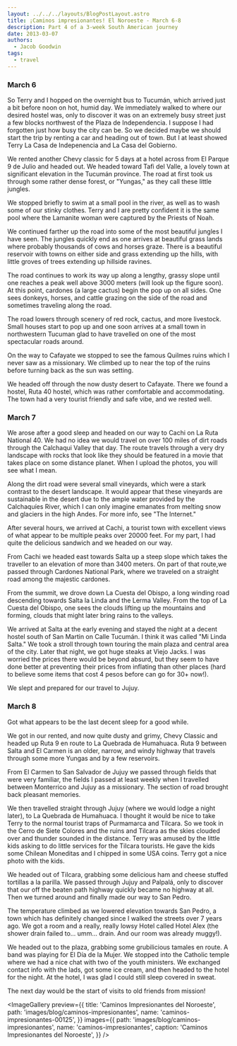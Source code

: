 ```yaml
---
layout: ../../../layouts/BlogPostLayout.astro
title: ¡Caminos impresionantes! El Noroeste - March 6-8
description: Part 4 of a 3-week South American journey
date: 2013-03-07
authors:
  - Jacob Goodwin
tags:
  - travel
---
```



### March 6

So Terry and I hopped on the overnight bus to Tucumán, which arrived just a bit before noon on hot, humid day. We immediately walked to where our desired hostel was, only to discover it was on an extremely busy street just a few blocks northwest of the Plaza de Independencia. I suppose I had forgotten just how busy the city can be. So we decided maybe we should start the trip by renting a car and heading out of town. But I at least showed Terry La Casa de Indepenencia and La Casa del Gobierno.

We rented another Chevy classic for 5 days at a hotel across from El Parque 9 de Julio and headed out. We headed toward Tafi del Valle, a lovely town at significant elevation in the Tucumán province. The road at first took us through some rather dense forest, or "Yungas," as they call these little jungles.

We stopped briefly to swim at a small pool in the river, as well as to wash some of our stinky clothes. Terry and I are pretty confident it is the same pool where the Lamanite woman were captured by the Priests of Noah.

We continued farther up the road into some of the most beautiful jungles I have seen. The jungles quickly end as one arrives at beautiful grass lands where probably thousands of cows and horses graze. There is a beautiful reservoir with towns on either side and grass extending up the hills, with little groves of trees extending up hillside ravines.

The road continues to work its way up along a lengthy, grassy slope until one reaches a peak well above 3000 meters (will look up the figure soon). At this point, cardones (a large cactus) begin the pop up on all sides. One sees donkeys, horses, and cattle grazing on the side of the road and sometimes traveling along the road.

The road lowers through scenery of red rock, cactus, and more livestock. Small houses start to pop up and one soon arrives at a small town in northwestern Tucuman glad to have travelled on one of the most spectacular roads around.

On the way to Cafayate we stopped to see the famous Quilmes ruins which I never saw as a missionary. We climbed up to near the top of the ruins before turning back as the sun was setting.

We headed off through the now dusty desert to Cafayate. There we found a hostel, Ruta 40 hostel, which was rather comfortable and accommodating. The town had a very tourist friendly and safe vibe, and we rested well.

### March 7

We arose after a good sleep and headed on our way to Cachi on La Ruta National 40. We had no idea we would travel on over 100 miles of dirt roads through the Calchaqui Valley that day. The route travels through a very dry landscape with rocks that look like they should be featured in a movie that takes place on some distance planet. When I upload the photos, you will see what I mean.

Along the dirt road were several small vineyards, which were a stark contrast to the desert landscape. It would appear that these vineyards are sustainable in the desert due to the ample water provided by the Calchaquíes River, which I can only imagine emanates from melting snow and glaciers in the high Andes. For more info, see "The Internet."

After several hours, we arrived at Cachi, a tourist town with excellent views of what appear to be multiple peaks over 20000 feet. For my part, I had quite the delicious sandwich and we headed on our way.

From Cachi we headed east towards Salta up a steep slope which takes the traveller to an elevation of more than 3400 meters. On part of that route,we passed through Cardones National Park, where we traveled on a straight road among the majestic cardones.

From the summit, we drove down La Cuesta del Obispo, a long winding road descending towards Salta la Linda and the Lerma Valley. From the top of La Cuesta del Obispo, one sees the clouds lifting up the mountains and forming, clouds that might later bring rains to the valleys.

We arrived at Salta at the early evening and stayed the night at a decent hostel south of San Martin on Calle Tucumán. I think it was called "Mi Linda Salta." We took a stroll through town touring the main plaza and central area of the city. Later that night, we got huge steaks at Viejo Jacks. I was worried the prices there would be beyond absurd, but they seem to have done better at preventing their prices from inflating than other places (hard to believe some items that cost 4 pesos before can go for 30+ now!).

We slept and prepared for our travel to Jujuy.

### March 8

Got what appears to be the last decent sleep for a good while.

We got in our rented, and now quite dusty and grimy, Chevy Classic and headed up Ruta 9 en route to La Quebrada de Humahuaca. Ruta 9 between Salta and El Carmen is an older, narrow, and windy highway that travels through some more Yungas and by a few reservoirs.

From El Carmen to San Salvador de Jujuy we passed through fields that were very familiar, the fields I passed at least weekly when I travelled between Monterrico and Jujuy as a missionary. The section of road brought back pleasant memories.

We then travelled straight through Jujuy (where we would lodge a night later), to La Quebrada de Humahuaca. I thought it would be nice to take Terry to the normal tourist traps of Purmamarca and Tilcara. So we took in the Cerro de Siete Colores and the ruins and Tilcara as the skies clouded over and thunder sounded in the distance. Terry was amused by the little kids asking to do little services for the Tilcara tourists. He gave the kids some Chilean Moneditas and I chipped in some USA coins. Terry got a nice photo with the kids.

We headed out of Tilcara, grabbing some delicious ham and cheese stuffed tortillas a la parilla. We passed through Jujuy and Palpalá, only to discover that our off the beaten path highway quickly became no highway at all. Then we turned around and finally made our way to San Pedro.

The temperature climbed as we lowered elevation towards San Pedro, a town which has definitely changed since I walked the streets over 7 years ago. We got a room and a really, really lowsy Hotel called Hotel Alex (the shower drain failed to... umm... drain. And our room was already muggy!).

We headed out to the plaza, grabbing some grubilicious tamales en route. A band was playing for El Día de la Mujer. We stopped into the Catholic temple where we had a nice chat with two of the youth ministers. We exchanged contact info with the lads, got some ice cream, and then headed to the hotel for the night. At the hotel, I was glad I could still sleep covered in sweat.

The next day would be the start of visits to old friends from mission!

<ImageGallery
  preview={{
    title: 'Caminos Impresionantes del Noroeste',
    path: 'images/blog/caminos-impresionantes',
    name: 'caminos-impresionantes-00125',
  }}
  images={{
    path: 'images/blog/caminos-impresionantes',
    name: 'caminos-impresionantes',
    caption: 'Caminos Impresionantes del Noroeste',
  }}
/>
